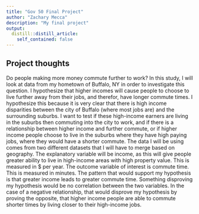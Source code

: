```yaml
---
title: "Gov 50 Final Project"
author: "Zachary Mecca"
description: "My final project"
output:
  distill::distill_article:
    self_contained: false
---
```




## Project thoughts

Do people making more money commute further to work? In this study, I will look at data from my hometown of Buffalo, NY in order to investigate this question. I hypothesize that higher incomes will cause people to choose to live further away from their jobs, and therefor, have longer commute times. I hypothesize this because it is very clear that there is high income disparities between the city of Buffalo (where most jobs are) and the surrounding suburbs. I want to test if these high-income earners are living in the suburbs then commuting into the city to work, and if there is a relationship between higher income and further commute, or if higher income people choose to live in the suburbs where they have high paying jobs, where they would have a shorter commute. The data I will be using comes from two different datasets that I will have to merge based on geography. The explanatory variable will be income, as this will give people greater ability to live in high-income areas with high property value. This is measured in $ per year. The outcome variable of interest is commute time. This is measured in minutes. The pattern that would support my hypothesis is that greater income leads to greater commute time. Something disproving my hypothesis would be no correlation between the two variables. In the case of a negative relationship, that would disprove my hypothesis by proving the opposite, that higher income people are able to commute shorter times by living closer to their high-income jobs.
